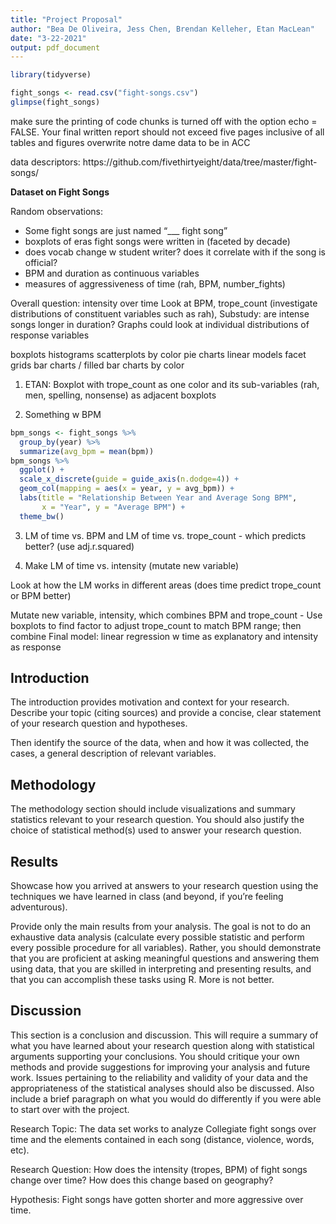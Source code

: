 ```yaml
---
title: "Project Proposal"
author: "Bea De Oliveira, Jess Chen, Brendan Kelleher, Etan MacLean"
date: "3-22-2021"
output: pdf_document
---
```


```r
library(tidyverse)
```

```r
fight_songs <- read.csv("fight-songs.csv")
glimpse(fight_songs)
```

make sure the printing of code chunks is turned off with the option echo = FALSE.
Your final written report should not exceed five pages inclusive of all tables and figures
overwrite notre dame data to be in ACC

data descriptors: https://github.com/fivethirtyeight/data/tree/master/fight-songs/

**Dataset on Fight Songs**

Random observations:

- Some fight songs are just named "___ fight song"
- boxplots of eras fight songs were written in (faceted by decade)
- does vocab change w student writer? does it correlate with if the song is official?
- BPM and duration as continuous variables
- measures of aggressiveness of time (rah, BPM, number_fights)

Overall question: intensity over time
Look at BPM, trope_count (investigate distributions of constituent variables such as rah),
Substudy: are intense songs longer in duration?
Graphs could look at individual distributions of response variables

boxplots
histograms
scatterplots by color
pie charts
linear models
facet grids
bar charts / filled bar charts by color

1. ETAN: Boxplot with trope_count as one color and its sub-variables (rah, men, spelling, nonsense) as adjacent boxplots


2. Something w BPM

```r
bpm_songs <- fight_songs %>%
  group_by(year) %>%
  summarize(avg_bpm = mean(bpm))
bpm_songs %>% 
  ggplot() +
  scale_x_discrete(guide = guide_axis(n.dodge=4)) +
  geom_col(mapping = aes(x = year, y = avg_bpm)) +
  labs(title = "Relationship Between Year and Average Song BPM", 
       x = "Year", y = "Average BPM") +
  theme_bw()
```


3. LM of time vs. BPM and LM of time vs. trope_count - which predicts better? (use adj.r.squared)

4. Make LM of time vs. intensity (mutate new variable)

Look at how the LM works in different areas (does time predict trope_count or BPM better)

Mutate new variable, intensity, which combines BPM and trope_count
- Use boxplots to find factor to adjust trope_count to match BPM range; then combine
Final model: linear regression w time as explanatory and intensity as response

## Introduction

The introduction provides motivation and context for your research. Describe your topic (citing sources) and provide a concise, clear statement of your research question and hypotheses.

Then identify the source of the data, when and how it was collected, the cases, a general description of relevant variables.

## Methodology

The methodology section should include visualizations and summary statistics relevant to your research question. You should also justify the choice of statistical method(s) used to answer your research question.

## Results

Showcase how you arrived at answers to your research question using the techniques we have learned in class (and beyond, if you’re feeling adventurous).

Provide only the main results from your analysis. The goal is not to do an exhaustive data analysis (calculate every possible statistic and perform every possible procedure for all variables). Rather, you should demonstrate that you are proficient at asking meaningful questions and answering them using data, that you are skilled in interpreting and presenting results, and that you can accomplish these tasks using R. More is not better.

## Discussion

This section is a conclusion and discussion. This will require a summary of what you have learned about your research question along with statistical arguments supporting your conclusions. You should critique your own methods and provide suggestions for improving your analysis and future work. Issues pertaining to the reliability and validity of your data and the appropriateness of the statistical analyses should also be discussed. Also include a brief paragraph on what you would do differently if you were able to start over with the project.






Research Topic: The data set works to analyze Collegiate fight songs over time and the elements contained in each song (distance, violence, words, etc).

Research Question: How does the intensity (tropes, BPM) of fight songs change over time? How does this change based on geography?

Hypothesis: Fight songs have gotten shorter and more aggressive over time.

